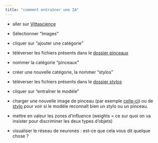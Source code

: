 ```yaml
---
title: "comment entraîner une IA"
---
```


- aller sur [Vittascience](https://fr.vittascience.com/ia/)

- Sélectionner "Images"

- cliquer sur "ajouter une catégorie"

- téléverser les fichiers présents dans le <a href="pinceaux.7z" download>dossier pinceaux</a>

- nommer la catégorie "pinceaux"

- créer une nouvelle catégorie, la nommer "stylos"

- téléverser les fichiers présents dans le <a href="stylos.7z" download>dossier stylos</a>

- cliquer sur "entraîner le modèle"

- charger une nouvelle image de pinceau (par exemple <a href="pinceau.jpg" download>celle-ci</a>) ou de <a href="stylo.jpg" download>stylo</a> pour voir si le modèle reconnaît bien un stylo ou un pinceau. 

- mettre en valeur les zones d'influence (weights = ce sur quoi on va insister pour discriminer les deux types d'objets)

- visualiser le réseau de neurones : est-ce que cela vous dit quelque chose ?